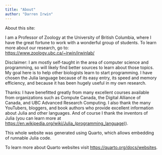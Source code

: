 ```yaml
---
title: "About"
author: "Darren Irwin"
---
```


About this site:

I am a Professor of Zoology at the University of British Columbia, where I have the great fortune to work with a wonderful group of students. To learn more about our research, go to: <https://www.zoology.ubc.ca/~irwin/irwinlab/> 

Disclaimer: I am mostly self-taught in the area of computer science and programming, so will likely find better sources to learn about those topics. My goal here is to help other biologists learn to start programming. I have chosen the Julia language because of its easy entry, its speed and memory efficiency, and because it has been hugely useful in my own research.

Thanks: I have benefitted greatly from many excellent courses available from organizations such as Compute Canada, the Digital Alliance of Canada, and UBC Advanced Research Computing. I also thank the many YouTubers, bloggers, and book authors who provide excellent information about Julia and other languages. And of course I thank the inventors of Julia (you can learn more at <https://en.wikipedia.org/wiki/Julia_(programming_language)>).  


This whole website was generated using Quarto, which allows embedding of runnable Julia code.

To learn more about Quarto websites visit <https://quarto.org/docs/websites>.
